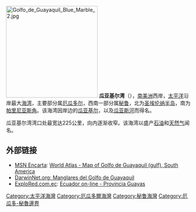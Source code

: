 [[File:Golfo_de_Guayaquil_Blue_Marble_2.jpg|250px]]
'''瓜亚基尔湾'''（{{lang-es|Golfo de Guayaquil}}），[[南美洲|南美洲]]西岸，[[太平洋|太平洋]]沿岸最大[[海湾|海湾]]，主要部分属[[厄瓜多尔|厄瓜多尔]]，西南一部分属[[秘鲁|秘鲁]]，北为[[圣埃伦纳半岛|圣埃伦纳半岛]]，南为[[帕里尼亚斯角|帕里尼亚斯角]]。该海湾因岸边的[[瓜亚基尔|瓜亚基尔]]，以及[[瓜亚斯河|瓜亚斯河]]而得名。

瓜亚基尔湾湾口处最宽达225公里，向内逐渐收窄。该海湾以盛产[[石油|石油]]和[[天然气|天然气]]闻名。

== 外部链接 ==
* [[MSN_Encarta|MSN Encarta]]: [https://web.archive.org/web/20090820164728/http://encarta.msn.com/map_701523087/Golfo_de_Guayaquil.html World Atlas - Map of Golfo de Guayaquil (gulf), South America]
* [http://www.darwinnet.org/docs/Ibas_RT/EC030.pdf DarwinNet.org: Manglares del Golfo de Guayaquil] {{Wayback|url=http://www.darwinnet.org/docs/Ibas_RT/EC030.pdf |date=20090126162411 }}
* [http://www.explored.com.ec/ ExploRed.com.ec]: [https://web.archive.org/web/20090628025407/http://www.explored.com.ec/ecuador/continue/guay2.htm Ecuador on-line - Provincia Guayas]

{{DEFAULTSORT:Guayaquil}}
[[Category:太平洋海灣|Category:太平洋海灣]]
[[Category:厄瓜多爾海灣|Category:厄瓜多爾海灣]]
[[Category:秘鲁海灣|Category:秘鲁海灣]]
[[Category:厄瓜多-秘魯邊界|Category:厄瓜多-秘魯邊界]]